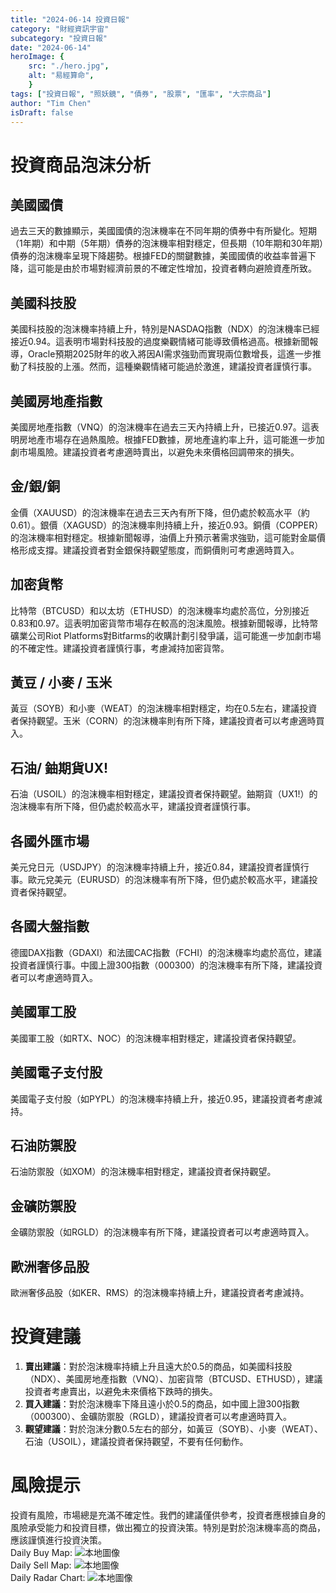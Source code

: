 ```yaml
---
title: "2024-06-14 投資日報"
category: "財經資訊宇宙"
subcategory: "投資日報"
date: "2024-06-14"
heroImage: {
    src: "./hero.jpg",
    alt: "易經算命",
    }
tags: ["投資日報", "照妖鏡", "債券", "股票", "匯率", "大宗商品"]
author: "Tim Chen"
isDraft: false
---
```

# 投資商品泡沫分析

## 美國國債
過去三天的數據顯示，美國國債的泡沫機率在不同年期的債券中有所變化。短期（1年期）和中期（5年期）債券的泡沫機率相對穩定，但長期（10年期和30年期）債券的泡沫機率呈現下降趨勢。根據FED的關鍵數據，美國國債的收益率普遍下降，這可能是由於市場對經濟前景的不確定性增加，投資者轉向避險資產所致。

## 美國科技股
美國科技股的泡沫機率持續上升，特別是NASDAQ指數（NDX）的泡沫機率已經接近0.94。這表明市場對科技股的過度樂觀情緒可能導致價格過高。根據新聞報導，Oracle預期2025財年的收入將因AI需求強勁而實現兩位數增長，這進一步推動了科技股的上漲。然而，這種樂觀情緒可能過於激進，建議投資者謹慎行事。

## 美國房地產指數
美國房地產指數（VNQ）的泡沫機率在過去三天內持續上升，已接近0.97。這表明房地產市場存在過熱風險。根據FED數據，房地產違約率上升，這可能進一步加劇市場風險。建議投資者考慮適時賣出，以避免未來價格回調帶來的損失。

## 金/銀/銅
金價（XAUUSD）的泡沫機率在過去三天內有所下降，但仍處於較高水平（約0.61）。銀價（XAGUSD）的泡沫機率則持續上升，接近0.93。銅價（COPPER）的泡沫機率相對穩定。根據新聞報導，油價上升預示著需求強勁，這可能對金屬價格形成支撐。建議投資者對金銀保持觀望態度，而銅價則可考慮適時買入。

## 加密貨幣
比特幣（BTCUSD）和以太坊（ETHUSD）的泡沫機率均處於高位，分別接近0.83和0.97。這表明加密貨幣市場存在較高的泡沫風險。根據新聞報導，比特幣礦業公司Riot Platforms對Bitfarms的收購計劃引發爭議，這可能進一步加劇市場的不確定性。建議投資者謹慎行事，考慮減持加密貨幣。

## 黃豆 / 小麥 / 玉米
黃豆（SOYB）和小麥（WEAT）的泡沫機率相對穩定，均在0.5左右，建議投資者保持觀望。玉米（CORN）的泡沫機率則有所下降，建議投資者可以考慮適時買入。

## 石油/ 鈾期貨UX!
石油（USOIL）的泡沫機率相對穩定，建議投資者保持觀望。鈾期貨（UX1!）的泡沫機率有所下降，但仍處於較高水平，建議投資者謹慎行事。

## 各國外匯市場
美元兌日元（USDJPY）的泡沫機率持續上升，接近0.84，建議投資者謹慎行事。歐元兌美元（EURUSD）的泡沫機率有所下降，但仍處於較高水平，建議投資者保持觀望。

## 各國大盤指數
德國DAX指數（GDAXI）和法國CAC指數（FCHI）的泡沫機率均處於高位，建議投資者謹慎行事。中國上證300指數（000300）的泡沫機率有所下降，建議投資者可以考慮適時買入。

## 美國軍工股
美國軍工股（如RTX、NOC）的泡沫機率相對穩定，建議投資者保持觀望。

## 美國電子支付股
美國電子支付股（如PYPL）的泡沫機率持續上升，接近0.95，建議投資者考慮減持。

## 石油防禦股
石油防禦股（如XOM）的泡沫機率相對穩定，建議投資者保持觀望。

## 金礦防禦股
金礦防禦股（如RGLD）的泡沫機率有所下降，建議投資者可以考慮適時買入。

## 歐洲奢侈品股
歐洲奢侈品股（如KER、RMS）的泡沫機率持續上升，建議投資者考慮減持。

# 投資建議
1. **賣出建議**：對於泡沫機率持續上升且遠大於0.5的商品，如美國科技股（NDX）、美國房地產指數（VNQ）、加密貨幣（BTCUSD、ETHUSD），建議投資者考慮賣出，以避免未來價格下跌時的損失。
2. **買入建議**：對於泡沫機率下降且遠小於0.5的商品，如中國上證300指數（000300）、金礦防禦股（RGLD），建議投資者可以考慮適時買入。
3. **觀望建議**：對於泡沫分數0.5左右的部分，如黃豆（SOYB）、小麥（WEAT）、石油（USOIL），建議投資者保持觀望，不要有任何動作。

# 風險提示
投資有風險，市場總是充滿不確定性。我們的建議僅供參考，投資者應根據自身的風險承受能力和投資目標，做出獨立的投資決策。特別是對於泡沫機率高的商品，應該謹慎進行投資決策。
<br />
Daily Buy Map:
![本地圖像](./buyMap.svg)
<br />
Daily Sell Map:
![本地圖像](./sellMap.svg)
<br />
Daily Radar Chart:
![本地圖像](./radar.svg)
<br />
